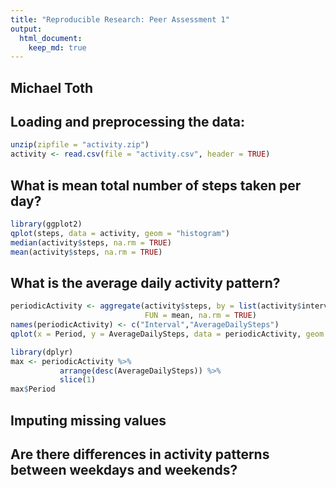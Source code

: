 ```yaml
---
title: "Reproducible Research: Peer Assessment 1"
output: 
  html_document:
    keep_md: true
---
```

## Michael Toth

## Loading and preprocessing the data:

```r
unzip(zipfile = "activity.zip")
activity <- read.csv(file = "activity.csv", header = TRUE)
```


## What is mean total number of steps taken per day?
```r
library(ggplot2)
qplot(steps, data = activity, geom = "histogram")
median(activity$steps, na.rm = TRUE)
mean(activity$steps, na.rm = TRUE)
```


## What is the average daily activity pattern?

```r
periodicActivity <- aggregate(activity$steps, by = list(activity$interval), 
                              FUN = mean, na.rm = TRUE)
names(periodicActivity) <- c("Interval","AverageDailySteps")
qplot(x = Period, y = AverageDailySteps, data = periodicActivity, geom = "line")

library(dplyr)
max <- periodicActivity %>%
           arrange(desc(AverageDailySteps)) %>%
           slice(1)
max$Period
```


## Imputing missing values



## Are there differences in activity patterns between weekdays and weekends?
